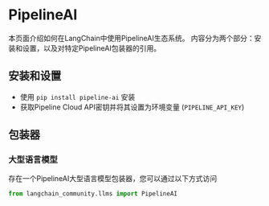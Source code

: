 # PipelineAI

本页面介绍如何在LangChain中使用PipelineAI生态系统。
内容分为两个部分：安装和设置，以及对特定PipelineAI包装器的引用。

## 安装和设置

- 使用 `pip install pipeline-ai` 安装
- 获取Pipeline Cloud API密钥并将其设置为环境变量 (`PIPELINE_API_KEY`)

## 包装器

### 大型语言模型

存在一个PipelineAI大型语言模型包装器，您可以通过以下方式访问

```python
from langchain_community.llms import PipelineAI
```

